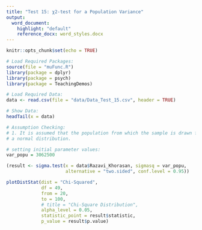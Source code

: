 ```yaml
---
title: "Test 15: χ2-test for a Population Variance"
output:
  word_document:
    highlight: "default"
    reference_docx: word_styles.docx
---
```


```r
knitr::opts_chunk$set(echo = TRUE)
```

```r
# Load Required Packages:
source(file = "muFunc.R")
library(package = dplyr)
library(package = psych)
library(package = TeachingDemos)

# Load Required Data:
data <- read.csv(file = "data/Data_Test_15.csv", header = TRUE)

# Show Data:
headTail(x = data)
```

```r
# Assumption Checking:
# 1. It is assumed that the population from which the sample is drawn follows
# a normal distribution.
```

```r
# setting initial parameter values:
var_popu = 3062500

(result <- sigma.test(x = data$Razavi_Khorasan, sigmasq = var_popu,
                      alternative = "two.sided", conf.level = 0.95))

plotDistStat(dist = "Chi-Squared",
             df = 49,
             from = 20,
             to = 100,
             # title = "Chi-Square Distribution",
             alpha_level = 0.05,
             statistic_point = result$statistic,
             p_value = result$p.value)
```


